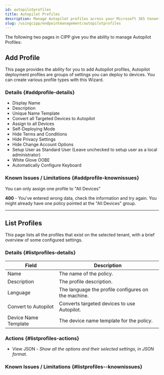 ```yaml
---
id: autopilotprofiles
title: Autopilot Profiles
description: Manage Autopilot profiles across your Microsoft 365 tenants.
slug: /usingcipp/endpointmanagement/autopilotprofiles
---
```


The following two pages in CIPP give you the ability to manage Autopilot Profiles:

## Add Profile

This page provides the ability for you to add Autopilot profiles, Autopilot deployment profiles are groups of settings you can deploy to devices. You can create various profile types with this Wizard.

### Details {#addprofile-details}

* Display Name
* Description
* Unique Name Template
* Convert all Targeted Devices to Autopilot
* Assign to all Devices
* Self-Deploying Mode
* Hide Terms and Conditions
* Hide Privacy Settings
* Hide Change Account Options
* Setup User as Standard User (Leave unchecked to setup user as a local administrator)
* White Glove OOBE
* Automatically Configure Keyboard

### Known Issues / Limitations {#addprofile-knownissues}

You can only assign one profile to "All Devices"

**400** - You've entered wrong data, check the information and try again. You might already have one policy pointed at the "All Devices" group.

<OtherIssues />

--- 

## List Profiles

This page lists all the profiles that exist on the selected tenant, with a brief overview of some configured settings.

### Details {#listprofiles-details}

|  Field                 | Description                                          |
| -----------------------| ---------------------------------------------------  |
| Name                   | The name of the policy.                              |
| Description            | The profile description.                             | 
| Language               | The language the profile configures on the machine.  |
| Convert to Autopilot   | Converts targeted devices to use Autopilot.          |
| Device Name Template   | The device name template for the policy.             |

### Actions {#listprofiles-actions}

* View JSON - *Show all the options and their selected settings, in JSON format.*

### Known Issues / Limitations {#listprofiles--knownissues}

<NoKnownIssues />
